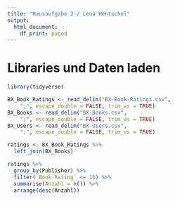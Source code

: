 ```yaml
---
title: "Hausaufgabe 2 / Lena Hentschel"
output:
  html_document:
    df_print: paged
---
```


# Libraries und Daten laden


```r
library(tidyverse)
```
```r
BX_Book_Ratings <- read_delim("BX-Book-Ratings.csv", 
    ";", escape_double = FALSE, trim_ws = TRUE)
BX_Books <- read_delim("BX-Books.csv", 
    ";", escape_double = FALSE, trim_ws = TRUE)
BX_Users <- read_delim("BX-Users.csv", 
    ";", escape_double = FALSE, trim_ws = TRUE)
```
```r
ratings <- BX_Book_Ratings %>%
  left_join(BX_Books)
```
```r
ratings %>%
  group_by(Publisher) %>%
  filter(`Book-Rating` <= 10) %>%
  summarise(Anzahl = n()) %>%
  arrange(desc(Anzahl))
```